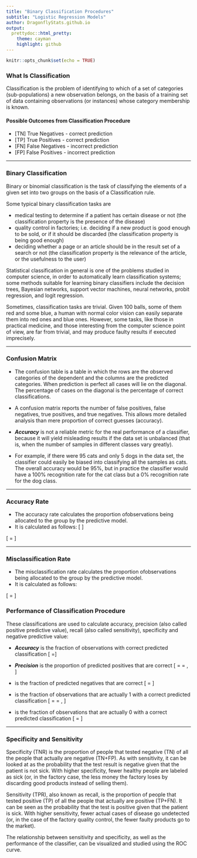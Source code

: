 ```yaml
---
title: "Binary Classification Procedures"
subtitle: "Logistic Regression Models"
author: DragonflyStats.github.io
output:
  prettydoc::html_pretty:
    theme: cayman
    highlight: github
---
```


```r
knitr::opts_chunk$set(echo = TRUE)
```

### What Is Classification

Classification is the problem of identifying to which of a set of categories
(sub-populations) a new observation belongs, on the basis of a training set
of data containing observations (or instances) whose category membership is
known. 


#### Possible Outcomes from Classification Procedure

* [TN] True Negatives - correct prediction
* [TP] True Positives - correct prediction
* [FN] False Negatives - incorrect prediction
* [FP] False Positives - incorrect prediction

-----------------------------------------------------------------------------------

### Binary Classification 

Binary or binomial classification is the task of classifying the elements of a given set into two groups on the basis of a Classification rule. 

Some typical binary classification tasks are

*  medical testing to determine if a patient has certain disease or not (the classification property is the presence of the disease)
*  quality control in factories; i.e. deciding if a new product is good enough to be sold, or if it should be discarded (the classification property is being good enough)
*  deciding whether a page or an article should be in the result set of a search or not (the classification property is the relevance of the article, or the usefulness to the user)

Statistical classification in general is one of the problems studied in computer science, in order to automatically learn classification systems; some methods suitable for learning binary classifiers include the decision trees, Bayesian networks, support vector machines, neural networks, probit regression, and logit regression.

Sometimes, classification tasks are trivial. Given 100 balls, some of them red and some blue, a human with normal color vision can easily separate them into red ones and blue ones. However, some tasks, like those in practical medicine, and those interesting from the computer science point of view, are far from trivial, and may produce faulty results if executed imprecisely.


-----------------------------------------------------------------------------------

### Confusion Matrix

* The confusion table is a table in which the rows are the observed categories of
the dependent and the columns are the predicted categories. When prediction
is perfect all cases will lie on the diagonal. The percentage of cases on the
diagonal is the percentage of correct classifications. 

*  A confusion matrix reports
the number of false positives, false negatives, true positives, and true
negatives. This allows more detailed analysis than mere proportion of correct guesses
(accuracy). 

*  ***Accuracy*** is not a reliable metric for the real performance of a
classifier, because it will yield misleading results if the data set is unbalanced
(that is, when the number of samples in different classes vary greatly).

*  For example, if there were 95 cats and only 5 dogs in the data set, the
classifier could easily be biased into classifying all the samples as cats. The
overall accuracy would be 95\%, but in practice the classifier would have a
100\% recognition rate for the cat class but a 0\% recognition rate for the dog
class.

----------------------------------------------------

### Accuracy Rate

* The accuracy rate calculates the proportion ofobservations being allocated to the \textbf{correct} group by the predictive model. 
* It is calculated as follows:
\[ \frac{
\mbox{Number of Correct Classifications }}{\mbox{Total Number of Classifications }} \]

\[ = \frac{TP + TN}{TP+FP+TN+FN}\]


----------------------------------------------------

### Misclassification Rate 
* The misclassification rate calculates the proportion ofobservations being allocated to the \textbf{incorrect} group by the predictive model.
*  It is calculated as follows:

\[ \frac{
\mbox{Number of Incorrect Classifications }}{\mbox{Total Number of Classifications }}  = \frac{FP + FN}{TP+FP+TN+FN}\]

### Performance of Classification Procedure

These classifications are used to calculate accuracy, precision (also called positive predictive value), recall (also called sensitivity), specificity and negative predictive value:


*  ***Accuracy*** is the fraction of observations with correct predicted classification
\[ \mbox{Accuracy}=\frac{TP+TN}{TP+FP+FN+TN}\]


*  ***Precision*** is the proportion of predicted positives that are correct
\[
\mbox{Precision} = \mbox{Positive Predictive Value} =\frac{TP}{TP+FP} \, \]

*  \textbf{Negative Predictive Value} is the  fraction of predicted negatives that are correct
\[\mbox{Negative Predictive Value} = \frac{TN}{TN+FN}\]

*  \textbf{Recall} is the fraction of observations that are actually 1 with a correct predicted classification
\[ 
\mbox{Recall} = \mbox{Sensitivity} = \frac{TP}{TP+FN} \,  \]

*  \textbf{Specificity} is the fraction of observations that are actually 0 with a correct predicted classification
\[ \mbox{Specificity} = \frac{TN}{TN+FP} \]



----------------------------------------------------

### Specificity and Sensitivity

Specificity (TNR) is the proportion of people that tested negative (TN) of all the people that actually are negative (TN+FP). As with sensitivity, it can be looked at as the probability that the test result is negative given that the patient is not sick. With higher specificity, fewer healthy people are labeled as sick (or, in the factory case, the less money the factory loses by discarding good products instead of selling them).

Sensitivity (TPR), also known as recall, is the proportion of people that tested positive (TP) of all the people that actually are positive (TP+FN). It can be seen as the probability that the test is positive given that the patient is sick. With higher sensitivity, fewer actual cases of disease go undetected (or, in the case of the factory quality control, the fewer faulty products go to the market).

The relationship between sensitivity and specificity, as well as the performance of the classifier, can be visualized and studied using the ROC curve.

